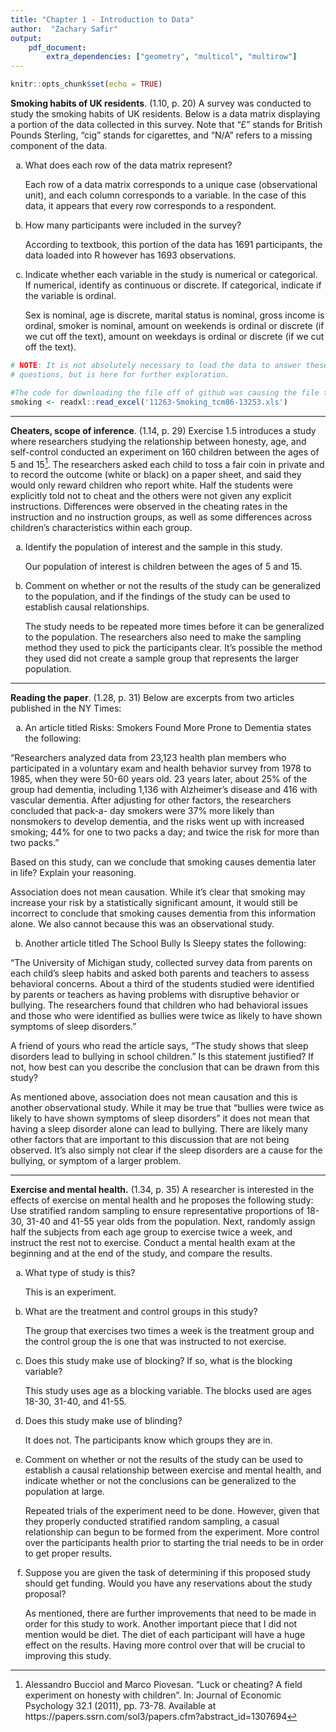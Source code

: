 ```yaml
---
title: "Chapter 1 - Introduction to Data"
author:  "Zachary Safir"
output:
    pdf_document:
        extra_dependencies: ["geometry", "multicol", "multirow"]
---
```


```r
knitr::opts_chunk$set(echo = TRUE)
```

**Smoking habits of UK residents**. (1.10, p. 20) A survey was conducted to study the smoking habits of UK residents. Below is a data matrix displaying a portion of the data collected in this survey. Note that "$\pounds$" stands for British Pounds Sterling, "cig" stands for cigarettes, and "N/A" refers to a missing component of the data.

\begin{center}
\scriptsize{
\begin{tabular}{rccccccc}
\hline
	& sex 	 & age 	& marital 	& grossIncome 					     & smoke & amtWeekends	& amtWeekdays \\ 
\hline
1 	& Female & 42 	& Single 	& Under $\pounds$2,600 			     & Yes 	 & 12 cig/day   & 12 cig/day \\ 
2 	& Male	 & 44	& Single 	& $\pounds$10,400 to $\pounds$15,600 & No	 & N/A 			& N/A \\ 
3 	& Male 	 & 53 	& Married   & Above $\pounds$36,400 		     & Yes 	 & 6 cig/day 	& 6 cig/day \\ 
\vdots & \vdots & \vdots & \vdots & \vdots 				             & \vdots & \vdots 	    & \vdots \\ 
1691 & Male  & 40   & Single 	& $\pounds$2,600 to $\pounds$5,200   & Yes 	 & 8 cig/day 	& 8 cig/day \\   
\hline
\end{tabular}
}
\end{center}


(a) What does each row of the data matrix represent?
\paragraph{} Each row of a data matrix corresponds to a unique case (observational unit), and each column corresponds to a variable. In the case of this data, it appears that every row corresponds to a respondent. 

(b) How many participants were included in the survey?
\paragraph{} According to textbook, this portion of the data has 1691 participants, the data loaded into R however has 1693 observations. 

(c) Indicate whether each variable in the study is numerical or categorical. If numerical, identify as continuous or discrete. If categorical, indicate if the variable is ordinal.
\paragraph{} Sex is nominal, age is discrete, marital status is nominal, gross income is ordinal, smoker is nominal, amount on weekends is ordinal or discrete (if we cut off the text), amount on weekdays is ordinal or discrete (if we cut off the text).


```r
# NOTE: It is not absolutely necessary to load the data to answer these 
# questions, but is here for further exploration. 

#The code for downloading the file off of github was causing the file to get corrupted somehow so I manually downloaded the file myself
smoking <- readxl::read_excel('11263-Smoking_tcm86-13253.xls')  
```





--------------------------------------------------------------------------------

\clearpage

**Cheaters, scope of inference**. (1.14, p. 29) Exercise 1.5 introduces a study where researchers studying the relationship between honesty, age, and self-control conducted an experiment on 160 children between the ages of 5 and 15[^1]. The researchers asked each child to toss a fair coin in private and to record the outcome (white or black) on a paper sheet, and said they would only reward children who report white. Half the students were explicitly told not to cheat and the others were not given any explicit instructions. Differences were observed in the cheating rates in the instruction and no instruction groups, as well as some differences across children's characteristics within each group.

(a) Identify the population of interest and the sample in this study.
\paragraph{} Our population of interest is children between the ages of 5 and 15.

(b) Comment on whether or not the results of the study can be generalized to the population, and
if the findings of the study can be used to establish causal relationships.
\paragraph{} The study needs to be repeated more times before it can be generalized to the population. The researchers also need to make the sampling method they used to pick the participants clear. It's possible the method they used did not create a sample group that represents the larger population.

[^1]: Alessandro Bucciol and Marco Piovesan. "Luck or cheating? A field experiment on honesty with children". In: Journal of Economic Psychology 32.1 (2011), pp. 73-78. Available at https://papers.ssrn.com/sol3/papers.cfm?abstract_id=1307694



--------------------------------------------------------------------------------

\clearpage

**Reading the paper**. (1.28, p. 31) Below are excerpts from two articles published in the NY Times:

(a) An article titled Risks: Smokers Found More Prone to Dementia states the following:

"Researchers analyzed data from 23,123 health plan members who participated in a voluntary exam and health behavior survey from 1978 to 1985, when they were 50-60 years old. 23 years later, about 25% of the group had dementia, including 1,136 with Alzheimer's disease and 416 with vascular dementia. After adjusting for other factors, the researchers concluded that pack-a- day smokers were 37% more likely than nonsmokers to develop dementia, and the risks went up with increased smoking; 44% for one to two packs a day; and twice the risk for more than two packs."

Based on this study, can we conclude that smoking causes dementia later in life? Explain your reasoning.
\paragraph{} Association does not mean causation. While it's clear that smoking may increase your risk by a statistically significant amount, it would still be incorrect to conclude that smoking causes dementia from this information alone. We also  cannot because this was an observational study.


(b) Another article titled The School Bully Is Sleepy states the following:

"The University of Michigan study, collected survey data from parents on each child's sleep habits and asked both parents and teachers to assess behavioral concerns. About a third of the students studied were identified by parents or teachers as having problems with disruptive behavior or bullying. The researchers found that children who had behavioral issues and those who were identified as bullies were twice as likely to have shown symptoms of sleep disorders."

A friend of yours who read the article says, "The study shows that sleep disorders lead to bullying in school children." Is this statement justified? If not, how best can you describe the conclusion that can be drawn from this study?

\paragraph{} As mentioned above, association does not mean causation and this is another observational study. While it may be true that "bullies  were twice as likely to have shown symptoms of sleep disorders" it does not mean that having a sleep disorder alone can lead to bullying. There are likely many other factors that are important to this discussion that are not being observed. It's also simply not clear if the sleep disorders are a cause for the bullying, or symptom of a larger problem. 



--------------------------------------------------------------------------------

\clearpage

**Exercise and mental health.** (1.34, p. 35) A researcher is interested in the effects of exercise on mental health and he proposes the following study: Use stratified random sampling to ensure representative proportions of 18-30, 31-40 and 41-55 year olds from the population. Next, randomly assign half the subjects from each age group to exercise twice a week, and instruct the rest not to exercise. Conduct a mental health exam at the beginning and at the end of the study, and compare the results.

(a) What type of study is this?
\paragraph{} This is an experiment.

(b) What are the treatment and control groups in this study?
\paragraph{} The group that exercises two times a week is the treatment group and the control group the is one that was instructed to not exercise.

(c) Does this study make use of blocking? If so, what is the blocking variable?
\paragraph{} This study uses age as a blocking variable. The blocks used are ages 18-30, 31-40, and 41-55.

(d) Does this study make use of blinding?
\paragraph{} It does not. The participants know which groups they are in.

(e) Comment on whether or not the results of the study can be used to establish a causal relationship between exercise and mental health, and indicate whether or not the conclusions can be generalized to the population at large.
\paragraph{} Repeated trials of the experiment need to be done. However, given that they properly conducted stratified random sampling, a casual relationship can begun to be formed from the experiment. More control over the participants health prior to starting the trial needs to be in order to get proper results. 

(f) Suppose you are given the task of determining if this proposed study should get funding. Would you have any reservations about the study proposal?
\paragraph{} As mentioned, there are further improvements that need to be made in order for this study to work. Another important piece that I did not mention would be diet. The diet of each participant will have a huge effect on the results. Having more control over that will be crucial to improving this study. 




